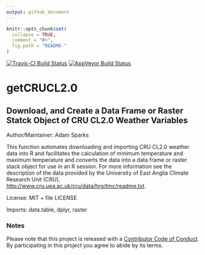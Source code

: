 ```yaml
---
output: github_document
---
```


<!-- README.md is generated from README.Rmd. Please edit that file -->

```r
knitr::opts_chunk$set(
  collapse = TRUE,
  comment = "#>",
  fig.path = "README-"
)
```

[![Travis-CI Build Status](https://travis-ci.org/.svg?branch=master)](https://travis-ci.org/)
[![AppVeyor Build Status](https://ci.appveyor.com/api/projects/status/github/<USERNAME>/<REPO>?branch=master&svg=true)](https://ci.appveyor.com/project/<USERNAME>/<REPO>)

# getCRUCL2.0
## Download, and Create a Data Frame or Raster Statck Object of CRU CL2.0 Weather Variables

Author/Maintainer: Adam Sparks

This function automates downloading and importing CRU CL2.0 weather data into R
and facilitates the calculation of minimum temperature and maximum temperature
and converts the data into a data frame or raster stack object for use in an R
session. For more information see the description of the data provided by the
University of East Anglia Climate Research Unit (CRU),
<http://www.cru.uea.ac.uk/cru/data/hrg/tmc/readme.txt>.
    
License: MIT + file LICENSE

Imports:
    data.table,
    dplyr,
    raster

### Notes    
Please note that this project is released with a [Contributor Code of Conduct](CONDUCT.md).
By participating in this project you agree to abide by its terms.
